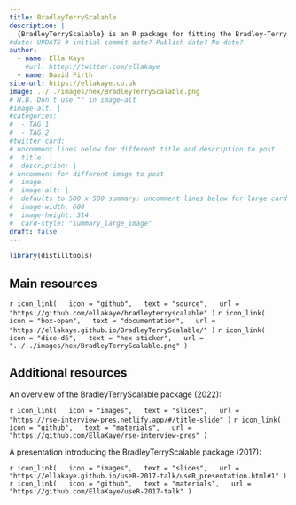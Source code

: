 ```yaml
---
title: BradleyTerryScalable
description: |
  {BradleyTerryScalable} is an R package for fitting the Bradley-Terry model to pair-comparison data, to enable statistically principled ranking of a potentially large number of objects.
#date: UPDATE # initial commit date? Publish date? No date?
author: 
  - name: Ella Kaye
    #url: httep://twitter.com/ellakaye
  - name: David Firth
site-url: https://ellakaye.co.uk
image: ../../images/hex/BradleyTerryScalable.png
# N.B. Don't use "" in image-alt
#image-alt: |
#categories:
#  - TAG_1
#  - TAG_2
#twitter-card: 
# uncomment lines below for different title and description to post
#  title: |
#  description: |
# uncomment for different image to post
#  image: |
#  image-alt: |
#  defaults to 500 x 500 summary: uncomment lines below for large card
#  image-width: 600 
#  image-height: 314
#  card-style: "summary_large_image" 
draft: false
---
```


```r
library(distilltools)
```

<!-- ![](BradleyTerryScalable.png){width="200"} -->

## Main resources

`r icon_link(   icon = "github",   text = "source",   url = "https://github.com/ellakaye/bradleyterryscalable" )` `r icon_link(   icon = "box-open",   text = "documentation",   url = "https://ellakaye.github.io/BradleyTerryScalable/" )` `r icon_link(   icon = "dice-d6",   text = "hex sticker",   url = "../../images/hex/BradleyTerryScalable.png" )`

## Additional resources

An overview of the BradleyTerryScalable package (2022):

`r icon_link(   icon = "images",   text = "slides",   url = "https://rse-interview-pres.netlify.app/#/title-slide" )` `r icon_link(   icon = "github",   text = "materials",   url = "https://github.com/EllaKaye/rse-interview-pres" )`


A presentation introducing the BradleyTerryScalable package (2017):

`r icon_link(   icon = "images",   text = "slides",   url = "https://ellakaye.github.io/useR-2017-talk/useR_presentation.html#1" )` `r icon_link(   icon = "github",   text = "materials",   url = "https://github.com/EllaKaye/useR-2017-talk" )`
